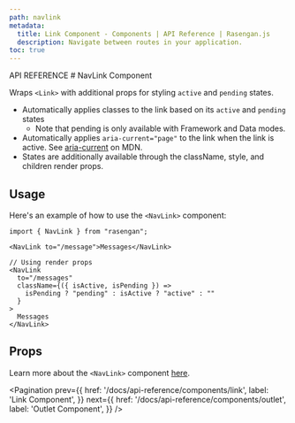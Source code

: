 ```yaml
---
path: navlink
metadata:
  title: Link Component - Components | API Reference | Rasengan.js
  description: Navigate between routes in your application.
toc: true
---
```



<span className="text-[12px] font-mono-regular text-foreground/60">
  API REFERENCE
</span>
# NavLink Component

Wraps `<Link>` with additional props for styling `active` and `pending` states.

- Automatically applies classes to the link based on its `active` and `pending` states
  - Note that pending is only available with Framework and Data modes.
- Automatically applies `aria-current="page"` to the link when the link is active. See [aria-current](https://developer.mozilla.org/en-US/docs/Web/Accessibility/ARIA/Attributes/aria-current) on MDN.
- States are additionally available through the className, style, and children render props.
## Usage

Here's an example of how to use the `<NavLink>` component:

```tsx showLineNumbers
import { NavLink } from "rasengan";
```

```tsx showLineNumbers
<NavLink to="/message">Messages</NavLink>

// Using render props
<NavLink
  to="/messages"
  className={({ isActive, isPending }) =>
    isPending ? "pending" : isActive ? "active" : ""
  }
>
  Messages
</NavLink>
```

## Props

Learn more about the `<NavLink>` component [here](https://reactrouter.com/api/components/NavLink).

<Pagination 
  prev={{
    href: '/docs/api-reference/components/link',
    label: 'Link Component',
  }}
  next={{
    href: '/docs/api-reference/components/outlet',
    label: 'Outlet Component',
  }}
/>
